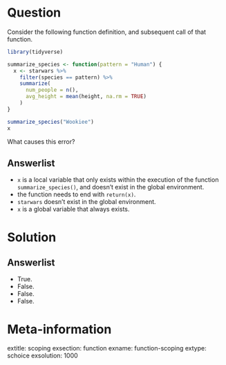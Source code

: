 Question
========

Consider the following function definition, and subsequent call of that function. 

```r
library(tidyverse)

summarize_species <- function(pattern = "Human") {
  x <- starwars %>%
    filter(species == pattern) %>%
    summarize(
      num_people = n(),
      avg_height = mean(height, na.rm = TRUE)
    )
}

summarize_species("Wookiee")
x
```

What causes this error? 

Answerlist
----------
* `x` is a local variable that only exists within the execution of the function `summarize_species()`, and doesn't exist in the global environment. 
* the function needs to end with `return(x)`.
* `starwars` doesn't exist in the global environment.
* `x` is a global variable that always exists.

Solution
========

Answerlist
----------
* True.
* False.
* False.
* False.

Meta-information
================
extitle: scoping
exsection: function
exname: function-scoping
extype: schoice
exsolution: 1000
